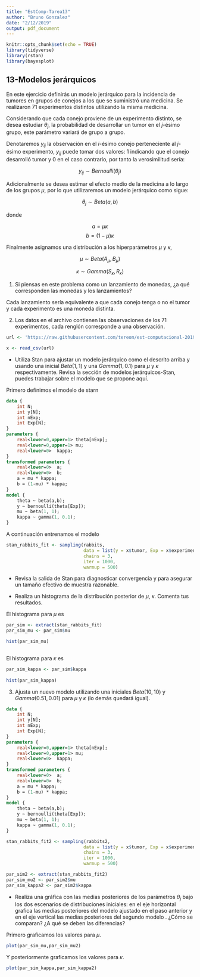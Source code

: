 ```yaml
---
title: "EstComp-Tarea13"
author: "Bruno Gonzalez"
date: "2/12/2019"
output: pdf_document
---
```


```r
knitr::opts_chunk$set(echo = TRUE)
library(tidyverse)
library(rstan)
library(bayesplot)
```


## 13-Modelos jerárquicos {-}

En este ejercicio definirás un modelo jerárquico para la incidencia de tumores en grupos de conejos a los que se suministró una medicina. Se realizaron 71 experimentos distintos utilizando la misma medicina. 

Considerando que cada conejo proviene de un experimento distinto, se desea estudiar $\theta_j$, la probabilidad de desarrollar un tumor en el $j$-ésimo grupo, este parámetro variará de grupo a grupo.

Denotaremos $y_{ij}$ la observación en el $i$-ésimo conejo perteneciente al $j$-ésimo experimento, $y_{ij}$ puede tomar dos valores: 1 indicando que el conejo desarrolló tumor y 0 en el caso contrario, por tanto la verosimilitud sería:

$$y_{ij} \sim Bernoulli(\theta_j)$$

Adicionalmente se desea estimar el efecto medio de la medicina a lo largo de los grupos $\mu$, por lo que utilizaremos un modelo jerárquico como sigue:

$$\theta_j \sim Beta(a, b)$$

donde 

$$a=\mu \kappa$$
$$b=(1-\mu)\kappa$$

Finalmente asignamos una distribución a los hiperparámetros $\mu$ y $\kappa$,

$$\mu \sim Beta(A_{\mu}, B_{\mu})$$

$$\kappa \sim Gamma(S_{\kappa}, R_{\kappa})$$

1. Si piensas en este problema como un lanzamiento de monedas, ¿a qué corresponden las monedas y los lanzamientos?

Cada lanzamiento sería equivalente a que cada conejo tenga o no el tumor y cada experimento es una moneda distinta.


2. Los datos en el archivo contienen las observaciones de los 71 experimentos, cada renglón corresponde a una observación. 

```r
url <- 'https://raw.githubusercontent.com/tereom/est-computacional-2019/master/data/rabbits.csv'

x <- read_csv(url)

```

+ Utiliza Stan para ajustar un modelo jerárquico como el descrito arriba y usando una inicial $Beta(1, 1)$ y una $Gamma(1, 0.1)$ para $\mu$ y $\kappa$ respectivamente. Revisa la sección de modelos jerárquicos-Stan, puedes trabajar sobre el modelo que se propone aquí.

Primero definimos el modelo de starn
```stan
data {
    int N;
    int y[N];
    int nExp;
    int Exp[N];
}
parameters {
    real<lower=0,upper=1> theta[nExp];
    real<lower=0,upper=1> mu;
    real<lower=0>  kappa;
}
transformed parameters {
    real<lower=0>  a;
    real<lower=0>  b;
    a = mu * kappa;
    b = (1-mu) * kappa;
}
model {
    theta ~ beta(a,b);
    y ~ bernoulli(theta[Exp]);
    mu ~ beta(1, 1);
    kappa ~ gamma(1, 0.1);
}

```

A continuación entrenamos el modelo

```r

stan_rabbits_fit <- sampling(rabbits,
                             data = list(y = x$tumor, Exp = x$experiment, N = 1810, nExp = 71),
                             chains = 3,
                             iter = 1000,
                             warmup = 500)
```

+ Revisa la salida de Stan para diagnosticar convergencia y para asegurar un tamaño efectivo de muestra razonable. 


+ Realiza un histograma de la distribución posterior de $\mu$, $\kappa$.  Comenta tus resultados.

El histograma para $\mu$ es

```r
par_sim <- extract(stan_rabbits_fit)
par_sim_mu <- par_sim$mu

hist(par_sim_mu)
 
```

El histograma para $\kappa$ es

```r
par_sim_kappa <- par_sim$kappa
 
hist(par_sim_kappa)
```


3. Ajusta un nuevo modelo utilizando una iniciales $Beta(10, 10)$ y $Gamma(0.51, 0.01)$ para $\mu$ y $\kappa$ (lo demás quedará igual). 

```stan
data {
    int N;
    int y[N];
    int nExp;
    int Exp[N];
}
parameters {
    real<lower=0,upper=1> theta[nExp];
    real<lower=0,upper=1> mu;
    real<lower=0>  kappa;
}
transformed parameters {
    real<lower=0>  a;
    real<lower=0>  b;
    a = mu * kappa;
    b = (1-mu) * kappa;
}
model {
    theta ~ beta(a,b);
    y ~ bernoulli(theta[Exp]);
    mu ~ beta(1, 1);
    kappa ~ gamma(1, 0.1);
}

```

```r

stan_rabbits_fit2 <- sampling(rabbits2,
                             data = list(y = x$tumor, Exp = x$experiment, N = 1810, nExp = 71),
                             chains = 3,
                             iter = 1000,
                             warmup = 500)

par_sim2 <- extract(stan_rabbits_fit2)
par_sim_mu2 <- par_sim2$mu
par_sim_kappa2 <- par_sim2$kappa

```

+ Realiza una gráfica con las medias posteriores de los parámetros $\theta_j$ bajo los dos escenarios de distribuciones iniciales: en el eje horizontal grafica las medias posteriores del modelo ajustado en el paso anterior y en el eje vertical las medias posteriores del segundo modelo . ¿Cómo se comparan? ¿A qué se deben las diferencias?


Primero graficamos los valores para $\mu$.

```r
plot(par_sim_mu,par_sim_mu2)
```


Y posteriormente graficamos los valores para $\kappa$.

```r
plot(par_sim_kappa,par_sim_kappa2)
```






